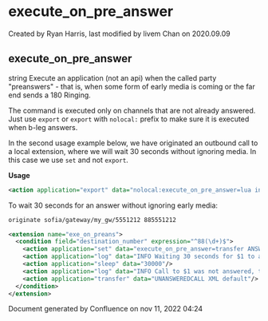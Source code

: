 
# execute_on_pre_answer 

 Created by  Ryan Harris, last modified by  livem Chan on 2020.09.09

## execute_on_pre_answer

string Execute an application (not an api) when the called party "preanswers" - that is, when some form of early media is coming or the far end sends a 180 Ringing.

The command is executed only on channels that are not already answered. Just use `export` or `export` with `nolocal:` prefix to make sure it is executed when b-leg answers.

In the second usage example below, we have originated an outbound call to a local extension, where we will wait 30 seconds without ignoring media. In this case we use `set` and not `export`.

**Usage**

```xml
<action application="export" data="nolocal:execute_on_pre_answer=lua incrInUse.lua ${uuid}"/>
```

To wait 30 seconds for an answer without ignoring early media:

```xml
originate sofia/gateway/my_gw/5551212 885551212
```

```xml
<extension name="exe_on_preans">
  <condition field="destination_number" expression="^88(\d+)$">
    <action application="set" data="execute_on_pre_answer=transfer ANSWEREDCALL XML default"/>
    <action application="log" data="INFO Waiting 30 seconds for $1 to answer..."/>
    <action application="sleep" data="30000"/>
    <action application="log" data="INFO Call to $1 was not answered, taking alternative action..."/>
    <action application="transfer" data="UNANSWEREDCALL XML default"/>
  </condition>
</extension>
```

Document generated by Confluence on nov 11, 2022 04:24
